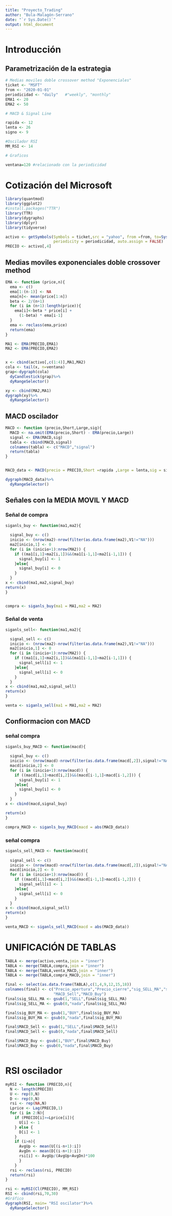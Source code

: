 ```yaml
---
title: "Proyecto_Trading"
author: "Bula-Malagón-Serrano"
date: "`r Sys.Date()`"
output: html_document
---
```


# Introducción 




## Parametrización de la estrategia


```r
# Medias moviles doble crossover method "Exponenciales" 
ticket <- "MSFT"
from <- "2020-01-01"
periodicidad <- "daily"   #"weekly", "monthly"
EMA1 <- 20
EMA2 <- 50

# MACD & Signal Line

rapida <- 12 
lenta <- 26 
signo <- 9

#Oscilador RSI 
MM_RSI <- 14

# Graficos 

ventana=120 #relacionado con la periodicidad 

```



# Cotización del Microsoft

```r
library(quantmod)
library(ggplot2)
#install.packages("TTR")
library(TTR)
library(dygraphs)
library(dplyr)
library(tidyverse)

```

```r
activo <- getSymbols(Symbols = ticket,src = "yahoo", from =from, to=Sys.Date(),
                     periodicity = periodicidad, auto.assign = FALSE)
PRECIO <- activo[,4]
```


## Medias moviles exponenciales doble crossover method

```r
EMA <- function (price,n){
  ema <- c()
  ema[1:(n-1)] <- NA
  ema[n]<- mean(price[1:n])
  beta <- 2/(n+1)
  for (i in (n+1):length(price)){
    ema[i]<-beta * price[i] + 
      (1-beta) * ema[i-1]
  }
  ema <- reclass(ema,price)
  return(ema)
}

MA1 <- EMA(PRECIO,EMA1)
MA2 <- EMA(PRECIO,EMA2)


x <- cbind(activo[,c(1:4)],MA1,MA2)
cola <- tail(x, n=ventana)
grap<-dygraph(cola)
  dyCandlestick(grap)%>%
  dyRangeSelector()

```
```r
xy <- cbind(MA2,MA1)
dygraph(xy)%>%
  dyRangeSelector()

```


## MACD oscilador 

```r
MACD <- function (precio,Short,Large,sig){
  MACD <- na.omit(EMA(precio,Short) - EMA(precio,Large))
  signal <- EMA(MACD,sig)
  tabla <- cbind(MACD,signal)
  colnames(tabla) <- c("MACD","signal")
  return(tabla)
}


MACD_data <- MACD(precio = PRECIO,Short =rapida ,Large = lenta,sig = signo)

dygraph(MACD_data)%>%
  dyRangeSelector()


```

## Señales con la MEDIA MOVIL Y MACD

### Señal de compra

```r
siganls_buy <- function(ma1,ma2){
  
  signal_buy <- c()
  inicio <- (nrow(ma2)-nrow(filter(as.data.frame(ma2),V1!="NA")))
  ma2[inicio,1] <- 0
  for (i in (inicio+1):nrow(MA2)) {
    if ((ma1[i,1]>ma2[i,1])&&(ma1[i-1,1]<ma2[i-1,1])) {
      signal_buy[i] <- 1
    }else{
      signal_buy[i] <- 0
    }
  }
x <- cbind(ma1,ma2,signal_buy)
return(x)
}


compra <- siganls_buy(ma1 = MA1,ma2 = MA2)
```
   
### Señal de venta 

```r
siganls_sell<- function(ma1,ma2){

  signal_sell <- c()
  inicio <- (nrow(ma2)-nrow(filter(as.data.frame(ma2),V1!="NA")))
  ma2[inicio,1] <- 0
  for (i in (inicio+1):nrow(MA2)) {
    if ((ma1[i,1]<ma2[i,1])&&(ma1[i-1,1]>ma2[i-1,1])) {
      signal_sell[i] <- 1
    }else{
      signal_sell[i] <- 0
    }
  }
x <- cbind(ma1,ma2,signal_sell)
return(x)
}

venta <- siganls_sell(ma1 = MA1,ma2 = MA2)
```

## Confiormacion con MACD
### señal compra

```r
siganls_buy_MACD <- function(macd){
  
  signal_buy <- c()
  inicio <- (nrow(macd)-nrow(filter(as.data.frame(macd[,2]),signal!="NA")))
  macd[inicio,2] <- 0
  for (i in (inicio+1):nrow(macd)) {
    if ((macd[i,1]>macd[i,2])&&(macd[i-1,1]<macd[i-1,2])) {
      signal_buy[i] <- 1
    }else{
      signal_buy[i] <- 0
    }
  }
x <- cbind(macd,signal_buy)

return(x)
}

compra_MACD <- siganls_buy_MACD(macd = abs(MACD_data))


```
### señal compra

```r
siganls_sell_MACD <- function(macd){
  
  signal_sell <- c()
  inicio <- (nrow(macd)-nrow(filter(as.data.frame(macd[,2]),signal!="NA")))
  macd[inicio,2] <- 0
  for (i in (inicio+1):nrow(macd)) {
    if ((macd[i,1]<macd[i,2])&&(macd[i-1,1]>macd[i-1,2])) {
      signal_sell[i] <- 1
    }else{
      signal_sell[i] <- 0
    }
  }
x <- cbind(macd,signal_sell)
return(x)
}

venta_MACD <- siganls_sell_MACD(macd = abs(MACD_data))


```


# UNIFICACIÓN DE TABLAS 

```r

TABLA <- merge(activo,venta,join = "inner")
TABLA <- merge(TABLA,compra,join = "inner")
TABLA <- merge(TABLA,venta_MACD,join = "inner")
TABLA <- merge(TABLA,compra_MACD,join = "inner")

final <- select(as.data.frame(TABLA),c(1,4,9,12,15,18))
colnames(final) <- c("Precio_apertura","Precio_cierre","sig_SELL_MA","sig_BUY_MA",
                     "MACD_Sell","MACD_Buy")
final$sig_SELL_MA <- gsub(1,"SELL",final$sig_SELL_MA)
final$sig_SELL_MA <- gsub(0,"nada",final$sig_SELL_MA)

final$sig_BUY_MA <- gsub(1,"BUY",final$sig_BUY_MA)
final$sig_BUY_MA <- gsub(0,"nada",final$sig_BUY_MA)

final$MACD_Sell <- gsub(1,"SELL",final$MACD_Sell)
final$MACD_Sell <- gsub(0,"nada",final$MACD_Sell)

final$MACD_Buy <- gsub(1,"BUY",final$MACD_Buy)
final$MACD_Buy <- gsub(0,"nada",final$MACD_Buy)



```














# RSI oscilador 

```r
myRSI <- function (PRECIO,n){
  N <- length(PRECIO)
  U <- rep(0,N)
  D <- rep(0,N)
  rsi <- rep(NA,N)
  Lprice <- Lag(PRECIO,1)
  for (i in 2:N){
    if (PRECIO[i]>=Lprice[i]){
      U[i] <- 1
    } else {
      D[i] <- 1
    }
    if (i>n){
      AvgUp <- mean(U[(i-n+1):i])
      AvgDn <- mean(D[(i-n+1):i])
      rsi[i] <- AvgUp/(AvgUp+AvgDn)*100 
      }
    }
  rsi <- reclass(rsi, PRECIO)
  return(rsi)
}

rsi <- myRSI(Cl(PRECIO), MM_RSI)
RSI <- cbind(rsi,70,30)
#Gráfico
dygraph(RSI, main= "RSI oscilator")%>%
  dyRangeSelector()
```



